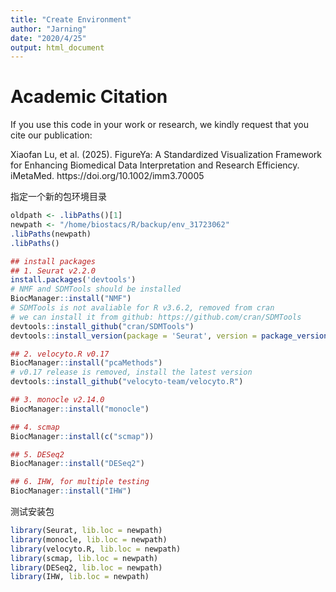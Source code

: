 ```yaml
---
title: "Create Environment"
author: "Jarning"
date: "2020/4/25"
output: html_document
---
```


# Academic Citation
If you use this code in your work or research, we kindly request that you cite our publication:

Xiaofan Lu, et al. (2025). FigureYa: A Standardized Visualization Framework for Enhancing Biomedical Data Interpretation and Research Efficiency. iMetaMed. https://doi.org/10.1002/imm3.70005

指定一个新的包环境目录
```r
oldpath <- .libPaths()[1]
newpath <- "/home/biostacs/R/backup/env_31723062"
.libPaths(newpath)
.libPaths()
```

```r
## install packages
## 1. Seurat v2.2.0
install.packages('devtools')
# NMF and SDMTools should be installed
BiocManager::install("NMF")
# SDMTools is not avaliable for R v3.6.2, removed from cran
# we can install it from github: https://github.com/cran/SDMTools
devtools::install_github("cran/SDMTools")
devtools::install_version(package = 'Seurat', version = package_version('2.2.0'))

## 2. velocyto.R v0.17
BiocManager::install("pcaMethods")
# v0.17 release is removed, install the latest version
devtools::install_github("velocyto-team/velocyto.R")

## 3. monocle v2.14.0
BiocManager::install("monocle")

## 4. scmap
BiocManager::install(c("scmap"))

## 5. DESeq2
BiocManager::install("DESeq2")

## 6. IHW, for multiple testing
BiocManager::install("IHW")
```

测试安装包
```r
library(Seurat, lib.loc = newpath)
library(monocle, lib.loc = newpath)
library(velocyto.R, lib.loc = newpath)
library(scmap, lib.loc = newpath)
library(DESeq2, lib.loc = newpath)
library(IHW, lib.loc = newpath)
```

